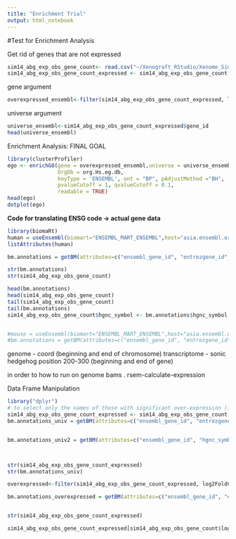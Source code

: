 ---
title: "Enrichment Trial"
output: html_notebook
---

#Test for Enrichment Analysis

Get rid of genes that are not expressed

```{r}
sim14_abg_exp_obs_gene_count<- read.csv("~/Xenograft_RStudio/Xenome_Simulations/Classify_Analysis/test_enrichment/sim14_abg_exp_obs_gene_count.csv")
sim14_abg_exp_obs_gene_count_expressed <- sim14_abg_exp_obs_gene_count[sim14_abg_exp_obs_gene_count$expected_count>0, ]
```
gene argument
```{r}

overexpressed_ensembl<-filter(sim14_abg_exp_obs_gene_count_expressed, log2FoldChange>=2)$gene_id # gene argument in ensemble form
```

universe argument
```{r}
universe_ensembl<-sim14_abg_exp_obs_gene_count_expressed$gene_id
head(universe_ensembl)
```

Enrichment Analysis: FINAL GOAL
```{r}
library(clusterProfiler)
ego <- enrichGO(gene = overexpressed_ensembl,universe = universe_ensembl,
                OrgDb = org.Hs.eg.db,
                keyType = 'ENSEMBL', ont = "BP", pAdjustMethod ="BH",
                pvalueCutoff = 1, qvalueCutoff = 0.1, 
                readable = TRUE)
head(ego)
dotplot(ego)
```




















**Code for translating ENSG code -> actual gene data**
```{r}
library(biomaRt)
human = useEnsembl(biomart="ENSEMBL_MART_ENSEMBL",host="asia.ensembl.org", dataset="hsapiens_gene_ensembl", version="102")
listAttributes(human)

bm.annotations = getBM(attributes=c("ensembl_gene_id", "entrezgene_id", "gene_biotype", "hgnc_symbol", "description"), mart=human, filters="ensembl_gene_id", values=sim14_abg_exp_obs_gene_count$gene_id, uniqueRows=TRUE)

str(bm.annotations)
str(sim14_abg_exp_obs_gene_count)

head(bm.annotations)
head(sim14_abg_exp_obs_gene_count)
tail(sim14_abg_exp_obs_gene_count)
tail(bm.annotations)
sim14_abg_exp_obs_gene_count$hgnc_symbol <- bm.annotations$hgnc_symbol


#mouse = useEnsembl(biomart="ENSEMBL_MART_ENSEMBL",host="asia.ensembl.org", dataset="mmusculus_gene_ensembl", version="102")
#bm.annotations = getBM(attributes=c("ensembl_gene_id", "entrezgene_id", "gene_biotype", "mgi_symbol", "description"), mart=mouse, filters="ensembl_gene_id", values=sim14_abg_exp_obs_gene_count$gene_id, uniqueRows=TRUE)

```
genome - coord (beginning and end of chromosome)
 transcriptome - sonic hedgehog position 200-300 (beginning and end of gene)
 
 in order to
 how to run on genome bams .
 rsem-calculate-expression

Data Frame Manipulation
```{r}
library("dplyr")
# to select only the names of those with significant over-expression (i.e. log2FC >= 2)
sim14_abg_exp_obs_gene_count_expressed <- sim14_abg_exp_obs_gene_count[sim14_abg_exp_obs_gene_count$expected_count>0, ]
bm.annotations_univ = getBM(attributes=c("ensembl_gene_id", "entrezgene_id", "gene_biotype", "hgnc_symbol"), mart=human, filters="ensembl_gene_id", values=sim14_abg_exp_obs_gene_count_expressed$gene_id, uniqueRows=TRUE)


bm.annotations_univ2 = getBM(attributes=c("ensembl_gene_id", "hgnc_symbol"), mart=human, filters="ensembl_gene_id", values=sim14_abg_exp_obs_gene_count_expressed$gene_id, uniqueRows=TRUE)



str(sim14_abg_exp_obs_gene_count_expressed)
str(bm.annotations_univ)

overexpressed<-filter(sim14_abg_exp_obs_gene_count_expressed, log2FoldChange>=2)

bm.annotations_overexpressed = getBM(attributes=c("ensembl_gene_id", "entrezgene_id"), mart=human, filters="ensembl_gene_id", values=overexpressed$gene_id, uniqueRows=TRUE)


str(sim14_abg_exp_obs_gene_count_expressed)

sim14_abg_exp_obs_gene_count_expressed[sim14_abg_exp_obs_gene_count$log2FoldChange==6.337401, ]
```



 
 

